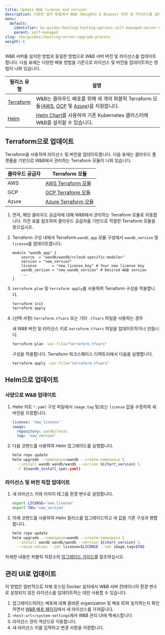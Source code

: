 ```yaml
---
title: Update W&B license and version
description: 다양한 설치 방법에서 W&B (Weights & Biases) 버전 및 라이선스를 업데이트하는 방법에 대한 가이드입니다.
menu:
  default:
    identifier: ko-guides-hosting-hosting-options-self-managed-server-upgrade-process
    parent: self-managed
slug: /ko/guides//hosting/server-upgrade-process
weight: 6
---
```


W&B 서버를 설치한 방법과 동일한 방법으로 W&B 서버 버전 및 라이선스를 업데이트합니다. 다음 표에는 다양한 배포 방법을 기준으로 라이선스 및 버전을 업데이트하는 방법이 나와 있습니다.

| 릴리스 유형 | 설명 |
| --- | --- |
| [Terraform](#update-with-terraform) | W&B는 클라우드 배포를 위해 세 개의 퍼블릭 Terraform 모듈([AWS](https://registry.terraform.io/modules/wandb/wandb/aws/latest), [GCP](https://registry.terraform.io/modules/wandb/wandb/google/latest) 및 [Azure](https://registry.terraform.io/modules/wandb/wandb/azurerm/latest))을 지원합니다. |
| [Helm](#update-with-helm) | [Helm Chart](https://github.com/wandb/helm-charts)를 사용하여 기존 Kubernetes 클러스터에 W&B를 설치할 수 있습니다. |

## Terraform으로 업데이트

Terraform을 사용하여 라이선스 및 버전을 업데이트합니다. 다음 표에는 클라우드 플랫폼을 기반으로 W&B에서 관리하는 Terraform 모듈이 나와 있습니다.

|클라우드 공급자| Terraform 모듈|
|-----|-----|
|AWS|[AWS Terraform 모듈](https://registry.terraform.io/modules/wandb/wandb/aws/latest)|
|GCP|[GCP Terraform 모듈](https://registry.terraform.io/modules/wandb/wandb/google/latest)|
|Azure|[Azure Terraform 모듈](https://registry.terraform.io/modules/wandb/wandb/azurerm/latest)|

1. 먼저, 해당 클라우드 공급자에 대해 W&B에서 관리하는 Terraform 모듈로 이동합니다. 이전 표를 참조하여 클라우드 공급자를 기반으로 적절한 Terraform 모듈을 찾으십시오.
2. Terraform 구성 내에서 Terraform `wandb_app` 모듈 구성에서 `wandb_version` 및 `license`를 업데이트합니다.

   ```hcl
   module "wandb_app" {
       source  = "wandb/wandb/<cloud-specific-module>"
       version = "new_version"
       license       = "new_license_key" # Your new license key
       wandb_version = "new_wandb_version" # Desired W&B version
       ...
   }
   ```
3. `terraform plan` 및 `terraform apply`를 사용하여 Terraform 구성을 적용합니다.
   ```bash
   terraform init
   terraform apply
   ```

4. (선택 사항) `terraform.tfvars` 또는 기타 `.tfvars` 파일을 사용하는 경우

   새 W&B 버전 및 라이선스 키로 `terraform.tfvars` 파일을 업데이트하거나 만듭니다.
   ```bash
   terraform plan -var-file="terraform.tfvars"
   ```
   구성을 적용합니다. Terraform 워크스페이스 디렉토리에서 다음을 실행합니다.
   ```bash
   terraform apply -var-file="terraform.tfvars"
   ```
## Helm으로 업데이트

### 사양으로 W&B 업데이트

1. Helm 차트 `*.yaml` 구성 파일에서 `image.tag` 및/또는 `license` 값을 수정하여 새 버전을 지정합니다.

   ```yaml
   license: 'new_license'
   image:
     repository: wandb/local
     tag: 'new_version'
   ```

2. 다음 코맨드를 사용하여 Helm 업그레이드를 실행합니다.

   ```bash
   helm repo update
   helm upgrade --namespace=wandb --create-namespace \
     --install wandb wandb/wandb --version ${chart_version} \
     -f ${wandb_install_spec.yaml}
   ```

### 라이선스 및 버전 직접 업데이트

1. 새 라이선스 키와 이미지 태그를 환경 변수로 설정합니다.

   ```bash
   export LICENSE='new_license'
   export TAG='new_version'
   ```

2. 아래 코맨드를 사용하여 Helm 릴리스를 업그레이드하고 새 값을 기존 구성과 병합합니다.

   ```bash
   helm repo update
   helm upgrade --namespace=wandb --create-namespace \
     --install wandb wandb/wandb --version ${chart_version} \
     --reuse-values --set license=$LICENSE --set image.tag=$TAG
   ```

자세한 내용은 퍼블릭 저장소의 [업그레이드 가이드](https://github.com/wandb/helm-charts/blob/main/upgrade.md)를 참조하십시오.

## 관리 UI로 업데이트

이 방법은 일반적으로 자체 호스팅 Docker 설치에서 W&B 서버 컨테이너의 환경 변수로 설정되지 않은 라이선스를 업데이트하는 데만 사용할 수 있습니다.

1. 업그레이드하려는 배포에 대해 올바른 organization 및 배포 ID와 일치하는지 확인하면서 [W&B 배포 페이지](https://deploy.wandb.ai/)에서 새 라이선스를 가져옵니다.
2. `<host-url>/system-settings`에서 W&B 관리 UI에 엑세스합니다.
3. 라이선스 관리 섹션으로 이동합니다.
4. 새 라이선스 키를 입력하고 변경 사항을 저장합니다.
